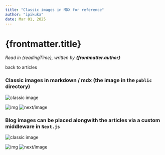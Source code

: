 ```yaml
---
title: "Classic images in MDX for reference"
author: "ipikuka"
date: Mar 01, 2025
---
```


# {frontmatter.title}

_Read in {readingTime}, written by **{frontmatter.author}**_

<Link href={"/articles"}>back to articles</Link>

### Classic images in markdown / mdx (the image in the `public` directory)

![classic image](/image.png)

<img alt="img" src="/image.png" height={60} width={60} />
<Image alt="next/image" src="/image.png" height={75} width={75} />
<CustomImage alt="custom" src="/image.png" height={90} width={90} />

### Blog images can be placed alongwith the articles via a custom middleware in `Next.js`

![classic image](/blog-images/image.png)

<img alt="img" src="/blog-images/image.png" height={60} width={60} />
<Image alt="next/image" src="/blog-images/image.png" height={75} width={75} />
<CustomImage alt="custom" src="/blog-images/image.png" height={90} width={90} />
